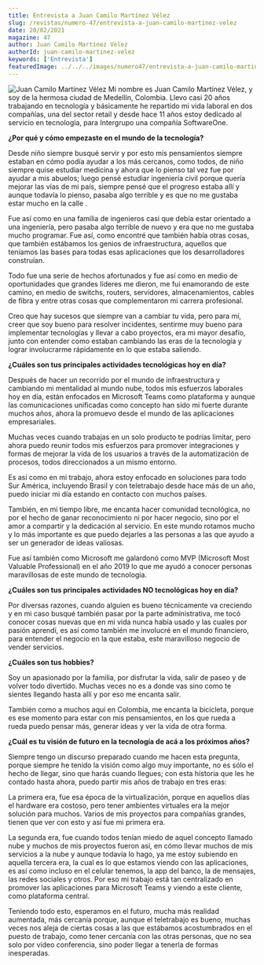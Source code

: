 ```yaml
---
title: Entrevista a Juan Camilo Martínez Vélez
slug: /revistas/numero-47/entrevista-a-juan-camilo-martinez-velez
date: 20/02/2021
magazine: 47
author: Juan Camilo Martínez Vélez
authorId: juan-camilo-martinez-velez
keywords: ['Entrevista']
featuredImage: ../../../images/numero47/entrevista-a-juan-camilo-martinez-velez/image1.png
---
```






![Juan Camilo Martínez Vélez](/../images/autores/juan-camilo-martinez-velez.png#author) Mi nombre es Juan Camilo Martínez Vélez, y soy de la hermosa ciudad de
Medellín, Colombia. Llevo casi 20 años trabajando en tecnología y
básicamente he repartido mi vida laboral en dos compañías, una del
sector retail y desde hace 11 años estoy dedicado al servicio en
tecnología, para Intergrupo una compañía SoftwareOne.

**¿Por qué y cómo empezaste en el mundo de la tecnología?**

Desde niño siempre busqué servir y por esto mis pensamientos siempre
estaban en cómo podía ayudar a los más cercanos, como todos, de niño
siempre quise estudiar medicina y ahora que lo pienso tal vez fue por
ayudar a mis abuelos; luego pensé estudiar ingeniería civil porque
quería mejorar las vías de mi país, siempre pensé que el progreso estaba
allí y aunque todavía lo pienso, pasaba algo terrible y es que no me
gustaba estar mucho en la calle .

Fue así como en una familia de ingenieros casi que debía estar orientado
a una ingeniería, pero pasaba algo terrible de nuevo y era que no me
gustaba mucho programar. Fue así, como encontré que también había otras
cosas, que también estábamos los genios de infraestructura, aquellos que
teníamos las bases para todas esas aplicaciones que los desarrolladores
construían.

Todo fue una serie de hechos afortunados y fue así como en medio de
oportunidades que grandes líderes me dieron, me fui enamorando de este
camino, en medio de switchs, routers, servidores, almacenamientos,
cables de fibra y entre otras cosas que complementaron mi carrera
profesional.

Creo que hay sucesos que siempre van a cambiar tu vida, pero para mí,
creer que soy bueno para resolver incidentes, sentirme muy bueno para
implementar tecnologías y llevar a cabo proyectos, era mi mayor desafío,
junto con entender como estaban cambiando las eras de la tecnología y
lograr involucrarme rápidamente en lo que estaba saliendo.

**¿Cuáles son tus principales actividades tecnológicas hoy en día?**

Después de hacer un recorrido por el mundo de infraestructura y
cambiando mi mentalidad al mundo nube, todos mis esfuerzos laborales hoy
en día, están enfocados en Microsoft Teams como plataforma y aunque las
comunicaciones unificadas como concepto han sido mi fuerte durante
muchos años, ahora la promuevo desde el mundo de las aplicaciones
empresariales.

Muchas veces cuando trabajas en un solo producto te podrías limitar,
pero ahora puedo reunir todos mis esfuerzos para promover integraciones
y formas de mejorar la vida de los usuarios a través de la
automatización de procesos, todos direccionados a un mismo entorno.

Es así como en mi trabajo, ahora estoy enfocado en soluciones para todo
Sur América, incluyendo Brasil y con teletrabajo desde hace más de un
año, puedo iniciar mi día estando en contacto con muchos países.

También, en mi tiempo libre, me encanta hacer comunidad tecnológica, no
por el hecho de ganar reconocimiento ni por hacer negocio, sino por el
amor a compartir y la dedicación al servicio. En este mundo rotamos
mucho y lo más importante es que puedo dejarles a las personas a las que
ayudo a ser un generador de ideas valiosas.

Fue así también como Microsoft me galardonó como MVP (Microsoft Most
Valuable Professional) en el año 2019 lo que me ayudó a conocer personas
maravillosas de este mundo de tecnología.

**¿Cuáles son tus principales actividades NO tecnológicas hoy en día?**

Por diversas razones, cuando alguien es bueno técnicamente va creciendo
y en mi caso busqué también pasar por la parte administrativa, me tocó
conocer cosas nuevas que en mi vida nunca había usado y las cuales por
pasión aprendí, es así como también me involucré en el mundo financiero,
para entender el negocio en la que estaba, este maravilloso negocio de
vender servicios.

**¿Cuáles son tus hobbies?**

Soy un apasionado por la familia, por disfrutar la vida, salir de paseo
y de volver todo divertido. Muchas veces no es a donde vas sino como te
sientes llegando hasta allí y por eso me encanta salir.

También como a muchos aquí en Colombia, me encanta la bicicleta, porque
es ese momento para estar con mis pensamientos, en los que rueda a rueda
puedo pensar más, generar ideas y ver la vida de otra forma.

**¿Cuál es tu visión de futuro en la tecnología de acá a los próximos
años?**

Siempre tengo un discurso preparado cuando me hacen esta pregunta,
porque siempre he tenido la visión como algo muy importante, no es sólo
el hecho de llegar, sino que harás cuando llegues; con esta historia que
les he contado hasta ahora, puedo partir mis años de trabajo en tres
eras:

La primera era, fue esa época de la virtualización, porque en aquellos
días el hardware era costoso, pero tener ambientes virtuales era la
mejor solución para muchos. Varios de mis proyectos para compañías
grandes, tienen que ver con esto y así fue mi primera era.

La segunda era, fue cuando todos tenían miedo de aquel concepto llamado
nube y muchos de mis proyectos fueron así, en cómo llevar muchos de mis
servicios a la nube y aunque todavía lo hago, ya me estoy subiendo en
aquella tercera era, la cual es lo que estamos viendo con las
aplicaciones, es así como incluso en el celular tenemos, la app del
banco, la de mensajes, las redes sociales y otros. Por eso mi trabajo
está tan centralizado en promover las aplicaciones para Microsoft Teams
y viendo a este cliente, como plataforma central.

Teniendo todo esto, esperamos en el futuro, mucha más realidad
aumentada, más cercanía porque, aunque el teletrabajo es bueno, muchas
veces nos aleja de ciertas cosas a las que estábamos acostumbrados en el
puesto de trabajo, como tener cercanía con las otras personas, que no
sea solo por vídeo conferencia, sino poder llegar a tenerla de formas
inesperadas.
 
 
